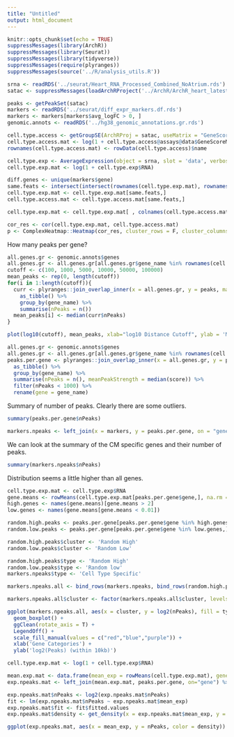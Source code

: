 ```yaml
---
title: "Untitled"
output: html_document
---
```


```r
knitr::opts_chunk$set(echo = TRUE)
suppressMessages(library(ArchR))
suppressMessages(library(Seurat))
suppressMessages(library(tidyverse))
suppressMessages(require(plyranges))
suppressMessages(source('../R/analysis_utils.R'))
```

```r

srna <- readRDS('../seurat/Heart_RNA_Processed_Combined_NoAtrium.rds')
satac <- suppressMessages(loadArchRProject('../ArchR/ArchR_heart_latest_noAtrium/'))

peaks <- getPeakSet(satac)
markers <- readRDS('../seurat/diff_expr_markers.df.rds')
markers <- markers[markers$avg_logFC > 0, ]
genomic.annots <- readRDS('../hg38_genomic_annotations.gr.rds')

```

```r
cell.type.access <- getGroupSE(ArchRProj = satac, useMatrix = "GeneScoreMatrix", groupBy = "CellTypes", divideN = T, scaleTo = 10000)
cell.type.access.mat <- log(1 + cell.type.access@assays@data$GeneScoreMatrix)
rownames(cell.type.access.mat) <- rowData(cell.type.access)$name
```

```r
cell.type.exp <- AverageExpression(object = srna, slot = 'data', verbose = F) # exponentiates and returns data in non-logged space
cell.type.exp.mat <- log(1 + cell.type.exp$RNA)
```

```r
diff.genes <- unique(markers$gene)
same.feats <- intersect(intersect(rownames(cell.type.exp.mat), rownames(cell.type.access.mat)), diff.genes)
cell.type.exp.mat <- cell.type.exp.mat[same.feats,]
cell.type.access.mat <- cell.type.access.mat[same.feats,]

cell.type.exp.mat <- cell.type.exp.mat[ , colnames(cell.type.access.mat)]
```

```r
cor_res <- cor(cell.type.exp.mat, cell.type.access.mat)
p <- ComplexHeatmap::Heatmap(cor_res, cluster_rows = F, cluster_columns = F, col = circlize::colorRamp2(c(0, 0.2, 0.8), c("lightblue","white","firebrick")), name = "Pearson \nCorrelation", row_title = "snATAC-seq", column_title = "snRNA-seq")
```


How many peaks per gene?

```r
all.genes.gr <- genomic.annots$genes
all.genes.gr <- all.genes.gr[all.genes.gr$gene_name %in% rownames(cell.type.exp$RNA), ]
cutoff <- c(100, 1000, 5000, 10000, 50000, 100000)
mean_peaks <- rep(0, length(cutoff))
for(i in 1:length(cutoff)){
  curr <- plyranges::join_overlap_inner(x = all.genes.gr, y = peaks, maxgap = cutoff[i]) %>% 
    as_tibble() %>% 
    group_by(gene_name) %>% 
    summarise(nPeaks = n())
  mean_peaks[i] <- median(curr$nPeaks)
}

```

```r
plot(log10(cutoff), mean_peaks, xlab="log10 Distance Cutoff", ylab = 'Median Peaks', pch=16)
```


```r
all.genes.gr <- genomic.annots$genes
all.genes.gr <- all.genes.gr[all.genes.gr$gene_name %in% rownames(cell.type.exp$RNA), ]
peaks.per.gene <- plyranges::join_overlap_inner(x = all.genes.gr, y = peaks, maxgap = 10000) %>% 
  as_tibble() %>% 
  group_by(gene_name) %>% 
  summarise(nPeaks = n(), meanPeakStrength = median(score)) %>%
  filter(nPeaks < 1000) %>%
  rename(gene = gene_name)
```

Summary of number of peaks. Clearly there are some outliers.

```r
summary(peaks.per.gene$nPeaks)
```

```r
markers.npeaks <- left_join(x = markers, y = peaks.per.gene, on = "gene") %>% filter(!is.na(nPeaks)) %>% as_tibble()
```

We can look at the summary of the CM specific genes and their number of peaks.

```r
summary(markers.npeaks$nPeaks)
```

Distribution seems a little higher than all genes.

```r
cell.type.exp.mat <- cell.type.exp$RNA
gene.means <- rowMeans(cell.type.exp.mat[peaks.per.gene$gene,], na.rm = T)
high.genes <- names(gene.means)[gene.means > 2]
low.genes <- names(gene.means[gene.means < 0.01])

random.high.peaks <- peaks.per.gene[peaks.per.gene$gene %in% high.genes,]
random.low.peaks <- peaks.per.gene[peaks.per.gene$gene %in% low.genes,]

random.high.peaks$cluster <- 'Random High'
random.low.peaks$cluster <- 'Random Low'

random.high.peaks$type <- 'Random High'
random.low.peaks$type <- 'Random low'
markers.npeaks$type <- 'Cell Type Specific'

markers.npeaks.all <- bind_rows(markers.npeaks, bind_rows(random.high.peaks,random.low.peaks))

markers.npeaks.all$cluster <- factor(markers.npeaks.all$cluster, levels = c("Random High","Random Low",levels(markers$cluster)))
```

```r
ggplot(markers.npeaks.all, aes(x = cluster, y = log2(nPeaks), fill = type)) + 
  geom_boxplot() + 
  ggClean(rotate_axis = T) + 
  LegendOff() + 
  scale_fill_manual(values = c("red","blue","purple")) +
  xlab('Gene Categories') +
  ylab('log2(Peaks) (within 10kb)')
```

```r
cell.type.exp.mat <- log(1 + cell.type.exp$RNA)

mean.exp.mat <- data.frame(mean_exp = rowMeans(cell.type.exp.mat), gene = rownames(cell.type.exp.mat))
exp.npeaks.mat <- left_join(mean.exp.mat, peaks.per.gene, on="gene") %>% filter(!is.na(nPeaks))
```

```r
exp.npeaks.mat$nPeaks <- log2(exp.npeaks.mat$nPeaks)
fit <- lm(exp.npeaks.mat$nPeaks ~ exp.npeaks.mat$mean_exp)
exp.npeaks.mat$fit <- fit$fitted.values
exp.npeaks.mat$density <- get_density(x = exp.npeaks.mat$mean_exp, y = exp.npeaks.mat$nPeaks, n = 100)

ggplot(exp.npeaks.mat, aes(x = mean_exp, y = nPeaks, color = density)) + geom_point() + geom_line(aes(y=fit), color = 'red') +  scale_color_gradientn(colours = c("lightblue","yellow","red")) + ggClean() + xlab('log2 Expression') + ylab("log2 nPeaks")
```


